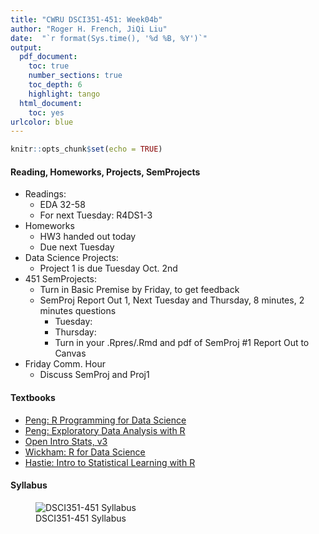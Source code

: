 ```yaml
---
title: "CWRU DSCI351-451: Week04b"
author: "Roger H. French, JiQi Liu"
date:  "`r format(Sys.time(), '%d %B, %Y')`"
output: 
  pdf_document:
    toc: true
    number_sections: true
    toc_depth: 6
    highlight: tango
  html_document:
    toc: yes
urlcolor: blue
---
```


```r
knitr::opts_chunk$set(echo = TRUE)
```

 \setcounter{section}{4}
 \setcounter{subsection}{2}
 \setcounter{subsubsection}{1}
 
 <!-- 
 How to make comments inside Rmarkdown
# Script Name: My class notes template for Fall 2016
# Purpose: This is a template Rmd file to start a new class from
# Authors: Roger H. French
# License: Creative Commons Attribution-ShareAlike 4.0 International License.
##########
# Latest Changelog Entires:
# v0.00.01 - Filename.Rmd - Roger French started this blank Rmd script
-->

<!-- Or on a single line like this -->
 

#### Reading, Homeworks, Projects, SemProjects

  * Readings: 
    * EDA 32-58
    * For next Tuesday: R4DS1-3
  * Homeworks
    * HW3 handed out today
    * Due next Tuesday
  * Data Science Projects: 
    * Project 1 is due Tuesday Oct. 2nd
  * 451 SemProjects:  
    * Turn in Basic Premise by Friday, to get feedback
    * SemProj Report Out 1, Next Tuesday and Thursday, 8 minutes, 2 minutes questions
      * Tuesday: 
      * Thursday: 
      * Turn in your .Rpres/.Rmd and pdf of SemProj #1 Report Out to Canvas
  * Friday Comm. Hour
    * Discuss SemProj and Proj1 

#### Textbooks

  - [Peng: R Programming for Data Science](https://play.google.com/books/reader?printsec=frontcover&output=reader&id=F1mVHgAAAEAJ&pg=GBS.PA1)
  - [Peng: Exploratory Data Analysis with R](https://play.google.com/books/reader?printsec=frontcover&output=reader&id=R-09BgAAAEAJ&pg=GBS.PA1)
  - [Open Intro Stats, v3](https://play.google.com/books/reader?printsec=frontcover&output=reader&id=G2EOBwAAAEAJ&pg=GBS.PA0)
  - [Wickham: R for Data Science](https://play.google.com/books/reader?printsec=frontcover&output=reader&id=I6y3DQAAQBAJ&pg=GBS.PA1)
  - [Hastie: Intro to Statistical Learning with R](https://play.google.com/books/reader?printsec=frontcover&output=reader&id=KtuPCwAAAEAJ&pg=GBS.PA0)
  
#### Syllabus

![DSCI351-451 Syllabus](./figs/syllabus.png)



